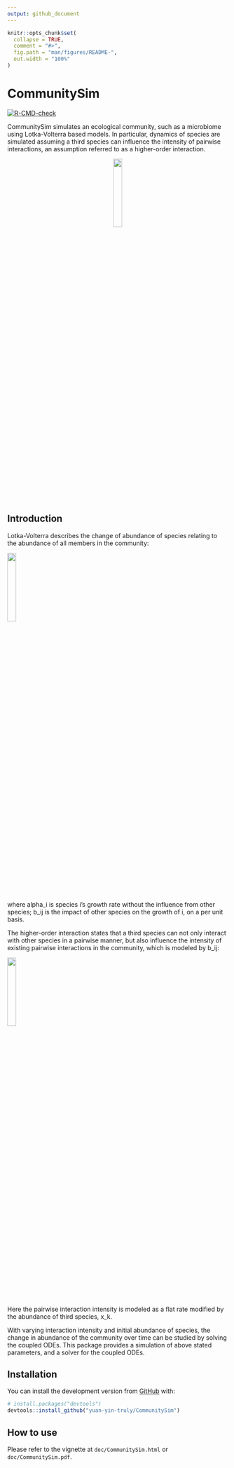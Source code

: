 ```yaml
---
output: github_document
---
```


<!-- README.md is generated from README.Rmd. Please edit that file -->

```r
knitr::opts_chunk$set(
  collapse = TRUE,
  comment = "#>",
  fig.path = "man/figures/README-",
  out.width = "100%"
)
```

# CommunitySim

<!-- badges: start -->
[![R-CMD-check](https://github.com/yuan-yin-truly/CommunitySim/workflows/R-CMD-check/badge.svg)](https://github.com/yuan-yin-truly/CommunitySim/actions)
<!-- badges: end -->

CommunitySim simulates an ecological community, such as a microbiome using Lotka-Volterra based models. In particular, dynamics of species are simulated assuming a third species can influence the intensity of pairwise interactions, an assumption referred to as a higher-order interaction.

<center>
![](man/figures/summar.png){width=20%}
</center>

## Introduction

Lotka-Volterra describes the change of abundance of species relating to the abundance of all members in the community:

![](man/figures/lv.png){width=20%}

where alpha_i is species i's growth rate without the influence from other species; b_ij is the impact of other species on the growth of i, on a per unit basis.

The higher-order interaction states that a third species can not only interact with other species in a pairwise manner, but also influence the intensity of existing pairwise interactions in the community, which is modeled by b_ij:

![](man/figures/glv.png){width=20%}

Here the pairwise interaction intensity is modeled as a flat rate modified by the abundance of third species, x_k. 

With varying interaction intensity and initial abundance of species, the change in abundance of the community over time can be studied by solving the coupled ODEs. This package provides a simulation of above stated parameters, and a solver for the coupled ODEs.

## Installation

You can install the development version from [GitHub](https://github.com/) with:

``` r
# install.packages("devtools")
devtools::install_github("yuan-yin-truly/CommunitySim")
```

## How to use

Please refer to the vignette at `doc/CommunitySim.html` or `doc/CommunitySim.pdf`.
